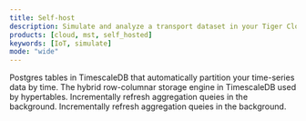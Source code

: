 ```yaml
---
title: Self-host
description: Simulate and analyze a transport dataset in your Tiger Cloud service
products: [cloud, mst, self_hosted]
keywords: [IoT, simulate]
mode: "wide"
---
```


<CardGroup cols={2}>
  <Card
    title="Install and update"
    icon="pen-to-square"
    href="/self-host/timescaledb/get-started/get-started-with-timescaledb"
  >
  Postgres tables in TimescaleDB that automatically partition your time-series data by time.
  </Card>
  <Card
    title="Manage data configuration"
    icon="table-cells-row-unlock"
    href="/self-host/pgai/pgvector-get-started"
  >
  The hybrid row-columnar storage engine in TimescaleDB used by hypertables.
  </Card>
  <Card
      title="Troubleshooting"
      icon="squirrel"
      href="/self-host/pgvectorscale/pgvectorscale-get-started"
  >
  Incrementally refresh aggregation queies in the background.
  </Card>
    <Card
        title="Reference"
        icon="squirrel"
        href="self-host/timescaledb-toolkit/timescaledb-toolkit"
    >
    Incrementally refresh aggregation queies in the background.
    </Card>
</CardGroup>

